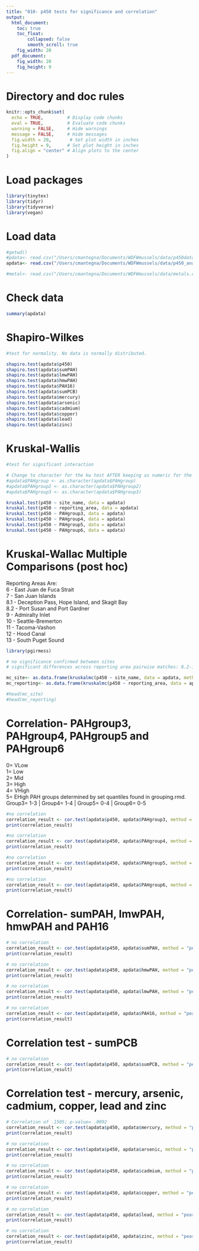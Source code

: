 ```yaml
---
title: "010- p450 tests for significance and correlation"
output:
  html_document: 
    toc: true
    toc_float:
        collapsed: false
        smooth_scroll: true
    fig_width: 20
  pdf_document: 
    fig_width: 20
    fig_height: 9
---
```


# Directory and doc rules

```r

knitr::opts_chunk$set(
  echo = TRUE,         # Display code chunks
  eval = TRUE,         # Evaluate code chunks
  warning = FALSE,     # Hide warnings
  message = FALSE,     # Hide messages
  fig.width = 20,       # Set plot width in inches
  fig.height = 9,      # Set plot height in inches
  fig.align = "center" # Align plots to the center
)

```

# Load packages

```r
library(tinytex)
library(tidyr)
library(tidyverse)
library(vegan)

```

# Load data

```r

#getwd()
#pdata<- read.csv("/Users/cmantegna/Documents/WDFWmussels/data/p450data.csv")
apdata<- read.csv("/Users/cmantegna/Documents/WDFWmussels/data/p450_analytes.csv")

#metal<- read.csv("/Users/cmantegna/Documents/WDFWmussels/data/metals.csv")

```

# Check data

```r
summary(apdata)
```

# Shapiro-Wilkes

```r

#test for normality. No data is normally distributed.

shapiro.test(apdata$p450)
shapiro.test(apdata$sumPAH)
shapiro.test(apdata$lmwPAH)
shapiro.test(apdata$hmwPAH)
shapiro.test(apdata$PAH16)
shapiro.test(apdata$sumPCB)
shapiro.test(apdata$mercury)
shapiro.test(apdata$arsenic)
shapiro.test(apdata$cadmium)
shapiro.test(apdata$copper)
shapiro.test(apdata$lead)
shapiro.test(apdata$zinc)

```

# Kruskal-Wallis

```r

#test for significant interaction

# Change to character for the kw test AFTER keeping as numeric for the correlation tests - if necessary
#apdata$PAHgroup <- as.character(apdata$PAHgroup)
#apdata$PAHgroup2 <- as.character(apdata$PAHgroup2)
#apdata$PAHgroup3 <- as.character(apdata$PAHgroup3)

kruskal.test(p450 ~ site_name, data = apdata)
kruskal.test(p450 ~ reporting_area, data = apdata)
kruskal.test(p450 ~ PAHgroup3, data = apdata)
kruskal.test(p450 ~ PAHgroup4, data = apdata)
kruskal.test(p450 ~ PAHgroup5, data = apdata)
kruskal.test(p450 ~ PAHgroup6, data = apdata)

```

# Kruskal-Wallac Multiple Comparisons (post hoc)

Reporting Areas Are:\
6 - East Juan de Fuca Strait\
7 - San Juan Islands\
8.1 - Deception Pass, Hope Island, and Skagit Bay\
8.2 - Port Susan and Port Gardner\
9 - Admiralty Inlet\
10 - Seattle-Bremerton\
11 - Tacoma-Vashon\
12 - Hood Canal\
13 - South Puget Sound

```r
library(pgirmess)

# no significance confirmed between sites
# significant differences across reporting area pairwise matches: 8.2-12, 10-13, 11-12, and 12-13

mc_site<- as.data.frame(kruskalmc(p450 ~ site_name, data = apdata, method = "bonferroni"))
mc_reporting<- as.data.frame(kruskalmc(p450 ~ reporting_area, data = apdata, method = "bonferroni"))

#head(mc_site)
#head(mc_reporting)

```

# Correlation- PAHgroup3, PAHgroup4, PAHgroup5 and PAHgroup6
0= VLow\
1= Low\
2= Mid\
3= High\
4= VHigh\
5= EHigh
PAH groups determined by set quantiles found in grouping.rmd.\
Group3= 1-3 | Group4= 1-4 | Group5= 0-4 | Group6= 0-5
```r

#no correlation
correlation_result <- cor.test(apdata$p450, apdata$PAHgroup3, method = "pearson")
print(correlation_result)

#no correlation
correlation_result <- cor.test(apdata$p450, apdata$PAHgroup4, method = "pearson")
print(correlation_result)

#no correlation
correlation_result <- cor.test(apdata$p450, apdata$PAHgroup5, method = "pearson")
print(correlation_result)

#no correlation
correlation_result <- cor.test(apdata$p450, apdata$PAHgroup6, method = "pearson")
print(correlation_result)
```

# Correlation- sumPAH, lmwPAH, hmwPAH and PAH16

```r

# no correlation
correlation_result <- cor.test(apdata$p450, apdata$sumPAH, method = "pearson")
print(correlation_result)

# no correlation
correlation_result <- cor.test(apdata$p450, apdata$hmwPAH, method = "pearson")
print(correlation_result)

# no correlation
correlation_result <- cor.test(apdata$p450, apdata$lmwPAH, method = "pearson")
print(correlation_result)

# no correlation
correlation_result <- cor.test(apdata$p450, apdata$PAH16, method = "pearson")
print(correlation_result)

```

# Correlation test - sumPCB

```r

# no correlation
correlation_result <- cor.test(apdata$p450, apdata$sumPCB, method = "pearson")
print(correlation_result)

```

# Correlation test - mercury, arsenic, cadmium, copper, lead and zinc

```r

# Correlation of .1505; p-value= .0092
correlation_result <- cor.test(apdata$p450, apdata$mercury, method = "pearson")
print(correlation_result)

# no correlation
correlation_result <- cor.test(apdata$p450, apdata$arsenic, method = "pearson")
print(correlation_result)

# no correlation
correlation_result <- cor.test(apdata$p450, apdata$cadmium, method = "pearson")
print(correlation_result)

# no correlation
correlation_result <- cor.test(apdata$p450, apdata$copper, method = "pearson")
print(correlation_result)

# no correlation
correlation_result <- cor.test(apdata$p450, apdata$lead, method = "pearson")
print(correlation_result)

# no correlation
correlation_result <- cor.test(apdata$p450, apdata$zinc, method = "pearson")
print(correlation_result)

```
